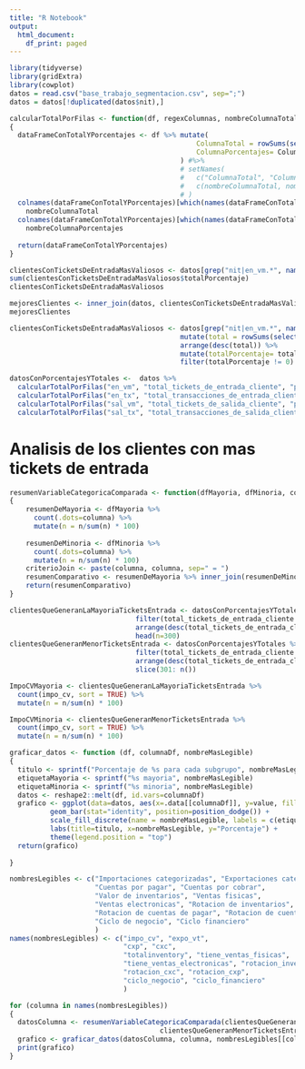 ```yaml
---
title: "R Notebook"
output:
  html_document:
    df_print: paged
---
```


```r
library(tidyverse)
library(gridExtra)
library(cowplot)
datos = read.csv("base_trabajo_segmentacion.csv", sep=";") 
datos = datos[!duplicated(datos$nit),]
```

```r
calcularTotalPorFilas <- function(df, regexColumnas, nombreColumnaTotal, nombreColumnaPorcentajes)
{
  dataFrameConTotalYPorcentajes <- df %>% mutate(
                                              ColumnaTotal = rowSums(select(.,contains(regexColumnas))),
                                              ColumnaPorcentajes= ColumnaTotal/sum(ColumnaTotal)*100
                                          ) #%>%
                                          # setNames(
                                          #   c("ColumnaTotal", "ColumnaPorcentajes"),
                                          #   c(nombreColumnaTotal, nombreColumnaPorcentajes)
                                          # ) 
  colnames(dataFrameConTotalYPorcentajes)[which(names(dataFrameConTotalYPorcentajes) == "ColumnaTotal")] <- 
    nombreColumnaTotal
  colnames(dataFrameConTotalYPorcentajes)[which(names(dataFrameConTotalYPorcentajes) == "ColumnaPorcentajes")] <- 
    nombreColumnaPorcentajes
                                          
  return(dataFrameConTotalYPorcentajes)
}
```

 
```r
clientesConTicketsDeEntradaMasValiosos <- datos[grep("nit|en_vm.*", names(datos))]  %>%  mutate(total = rowSums(select(.,contains("en_vm")))) %>% arrange(desc(total)) %>% mutate(totalPorcentaje= total/sum(total)*100) %>% head(n=300) 
sum(clientesConTicketsDeEntradaMasValiosos$totalPorcentaje)
clientesConTicketsDeEntradaMasValiosos
```

```r
mejoresClientes <- inner_join(datos, clientesConTicketsDeEntradaMasValiosos, by=c("nit" = "nit"))
mejoresClientes
```




```r
clientesConTicketsDeEntradaMasValiosos <- datos[grep("nit|en_vm.*", names(datos))]  %>%  
                                          mutate(total = rowSums(select(.,contains("en_vm")))) %>% 
                                          arrange(desc(total)) %>% 
                                          mutate(totalPorcentaje= total/sum(total)*100) %>%
                                          filter(totalPorcentaje != 0) 
```


```r
datosConPorcentajesYTotales <-  datos %>% 
  calcularTotalPorFilas("en_vm", "total_tickets_de_entrada_cliente", "porcentaje_de_tickets_de_entrada_cliente") %>%
  calcularTotalPorFilas("en_tx", "total_transacciones_de_entrada_cliente", "porcentaje_transacciones_de_entrada_cliente") %>%
  calcularTotalPorFilas("sal_vm", "total_tickets_de_salida_cliente", "porcentaje_tickets_de_salida_cliente") %>% 
  calcularTotalPorFilas("sal_tx", "total_transacciones_de_salida_cliente", "porcentaje_transacciones_de_salida_cliente") 
```

# Analisis de los clientes con mas tickets de entrada 

```r
resumenVariableCategoricaComparada <- function(dfMayoria, dfMinoria, columna)
{
    resumenDeMayoria <- dfMayoria %>%
      count(.dots=columna) %>%
      mutate(n = n/sum(n) * 100)
    
    resumenDeMinoria <- dfMinoria %>%
      count(.dots=columna) %>%
      mutate(n = n/sum(n) * 100)
    criterioJoin <- paste(columna, columna, sep=" = ")
    resumenComparativo <- resumenDeMayoria %>% inner_join(resumenDeMinoria, by= structure(names=columna, .Data=columna))
    return(resumenComparativo)
}
```



```r
clientesQueGeneranLaMayoriaTicketsEntrada <- datosConPorcentajesYTotales %>%
                               filter(total_tickets_de_entrada_cliente != 0)  %>%  
                               arrange(desc(total_tickets_de_entrada_cliente)) %>%
                               head(n=300)
clientesQueGeneranMenorTicketsEntrada <- datosConPorcentajesYTotales %>%
                               filter(total_tickets_de_entrada_cliente != 0)  %>%  
                               arrange(desc(total_tickets_de_entrada_cliente)) %>%
                               slice(301: n())
```






```r
ImpoCVMayoria <- clientesQueGeneranLaMayoriaTicketsEntrada %>%
  count(impo_cv, sort = TRUE) %>%
  mutate(n = n/sum(n) * 100)

ImpoCVMinoria <- clientesQueGeneranMenorTicketsEntrada %>%
  count(impo_cv, sort = TRUE) %>%
  mutate(n = n/sum(n) * 100)

```


```r


graficar_datos <- function (df, columnaDf, nombreMasLegible)
{
  titulo <- sprintf("Porcentaje de %s para cada subgrupo", nombreMasLegible)
  etiquetaMayoria <- sprintf("%s mayoria", nombreMasLegible)
  etiquetaMinoria <- sprintf("%s minoria", nombreMasLegible)
  datos <- reshape2::melt(df, id.vars=columnaDf)
  grafico <- ggplot(data=datos, aes(x=.data[[columnaDf]], y=value, fill=variable)) +
          geom_bar(stat="identity", position=position_dodge()) + 
          scale_fill_discrete(name = nombreMasLegible, labels = c(etiquetaMayoria, etiquetaMinoria)) +
          labs(title=titulo, x=nombreMasLegible, y="Porcentaje") + 
          theme(legend.position = "top")
  return(grafico) 
  
}

```







```r
nombresLegibles <- c("Importaciones categorizadas", "Exportaciones categorizadas",
                     "Cuentas por pagar", "Cuentas por cobrar",
                     "Valor de inventarios", "Ventas fisicas", 
                     "Ventas electronicas", "Rotacion de inventarios",
                     "Rotacion de cuentas de pagar", "Rotacion de cuentas por cobrar",
                     "Ciclo de negocio", "Ciclo financiero"
                     )
names(nombresLegibles) <- c("impo_cv", "expo_vt", 
                            "cxp", "cxc", 
                            "totalinventory", "tiene_ventas_fisicas",
                            "tiene_ventas_electronicas", "rotacion_inventarios",
                            "rotacion_cxc", "rotacion_cxp", 
                            "ciclo_negocio", "ciclo_financiero"
                            )
```


```r

for (columna in names(nombresLegibles))
{
  datosColumna <- resumenVariableCategoricaComparada(clientesQueGeneranLaMayoriaTicketsEntrada, 
                                     clientesQueGeneranMenorTicketsEntrada, columna)
  grafico <- graficar_datos(datosColumna, columna, nombresLegibles[[columna]])
  print(grafico)
}

```



